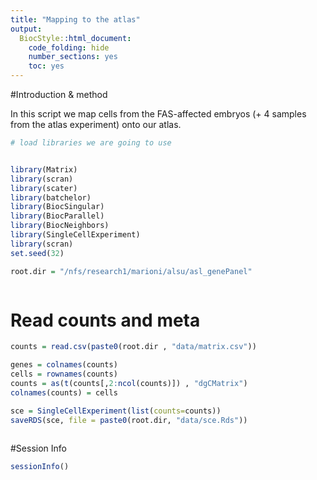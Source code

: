 ```yaml
---
title: "Mapping to the atlas"
output:
  BiocStyle::html_document:
    code_folding: hide
    number_sections: yes
    toc: yes  
---
```

#Introduction & method

In this script we map cells from the FAS-affected embryos (+ 4 samples from the atlas experiment) onto our atlas.

```r
# load libraries we are going to use


library(Matrix)
library(scran)
library(scater)
library(batchelor)
library(BiocSingular)
library(BiocParallel)
library(BiocNeighbors)
library(SingleCellExperiment)
library(scran)
set.seed(32)

root.dir = "/nfs/research1/marioni/alsu/asl_genePanel"



```

# Read counts and meta

```r


counts = read.csv(paste0(root.dir , "data/matrix.csv"))

genes = colnames(counts)
cells = rownames(counts)
counts = as(t(counts[,2:ncol(counts)]) , "dgCMatrix")
colnames(counts) = cells

sce = SingleCellExperiment(list(counts=counts))
saveRDS(sce, file = paste0(root.dir, "data/sce.Rds"))



```


#Session Info

```r
sessionInfo()
```

